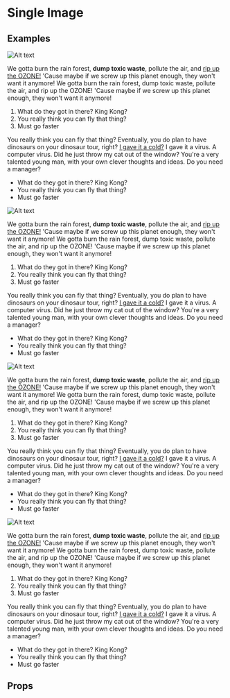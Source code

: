 
<Meta title="Pattern Library|Slices/Image Single" component={Image} />

# Single Image
 
 
## Examples

<Preview>
    <Story name="Image full width">
        <div style={{padding: "20px"}}>
            <Image
                alt="Alt text"
                src="http://placehold.it/1440x768"
                placeholder="http://placehold.it/144x76"
                caption="Example image caption"
            />
            <Text>
                <p>We gotta burn the rain forest, <strong>dump toxic waste</strong>, pollute the air, and <a href="#">rip up the OZONE!</a> 'Cause maybe if we screw up this planet enough, they won't want it anymore! We gotta burn the rain forest, dump toxic waste, pollute the air, and rip up the OZONE! 'Cause maybe if we screw up this planet enough, they won't want it anymore!</p>
                <ol>
                    <li>What do they got in there? King Kong?</li>
                    <li>You really think you can fly that thing?</li>
                    <li>Must go faster</li>
                </ol>
                <p>You really think you can fly that thing? Eventually, you do plan to have dinosaurs on your dinosaur tour, right? <a href="#">I gave it a cold?</a> I gave it a virus. A computer virus. Did he just throw my cat out of the window? You're a very talented young man, with your own clever thoughts and ideas. Do you need a manager?</p>
                <ul>
                    <li>What do they got in there? King Kong?</li>
                    <li>You really think you can fly that thing?</li>
                    <li>Must go faster</li>
                </ul>
            </Text>
        </div>
    </Story>
</Preview>

<Preview>
    <Story name="Image right side and big">
        <div style={{padding: "20px"}}>
            <Image
                side="right"
                alt="Alt text"
                src="https://staging.core-cms.bfi.digital/sites/default/files/styles/responsive/public/1440/0/0/2020-03/battle-in-waterloo_buckleygun_01.jpg"
                placeholder="https://staging.core-cms.bfi.digital/sites/default/files/styles/responsive/public/144/0/0/2020-03/battle-in-waterloo_buckleygun_01.jpg"
                caption="Example image caption"
            />
            <Text>
                <p>We gotta burn the rain forest, <strong>dump toxic waste</strong>, pollute the air, and <a href="#">rip up the OZONE!</a> 'Cause maybe if we screw up this planet enough, they won't want it anymore! We gotta burn the rain forest, dump toxic waste, pollute the air, and rip up the OZONE! 'Cause maybe if we screw up this planet enough, they won't want it anymore!</p>
                <ol>
                    <li>What do they got in there? King Kong?</li>
                    <li>You really think you can fly that thing?</li>
                    <li>Must go faster</li>
                </ol>
                <p>You really think you can fly that thing? Eventually, you do plan to have dinosaurs on your dinosaur tour, right? <a href="#">I gave it a cold?</a> I gave it a virus. A computer virus. Did he just throw my cat out of the window? You're a very talented young man, with your own clever thoughts and ideas. Do you need a manager?</p>
                <ul>
                    <li>What do they got in there? King Kong?</li>
                    <li>You really think you can fly that thing?</li>
                    <li>Must go faster</li>
                </ul>
            </Text>
        </div>
    </Story>
</Preview>

<Preview>
    <Story name="Image right side and small and clickable">
        <div style={{padding: "20px"}}>
            <Image
                side="right"
                alt="Alt text"
                src="https://staging.core-cms.bfi.digital/sites/default/files/styles/responsive/public/1440/0/0/2020-03/battle-in-waterloo_buckleygun_01.jpg"
                placeholder="https://staging.core-cms.bfi.digital/sites/default/files/styles/responsive/public/144/0/0/2020-03/battle-in-waterloo_buckleygun_01.jpg"
                caption="Example image caption"
                isSmall
                isClickable
            />
            <Text>
                <p>We gotta burn the rain forest, <strong>dump toxic waste</strong>, pollute the air, and <a href="#">rip up the OZONE!</a> 'Cause maybe if we screw up this planet enough, they won't want it anymore! We gotta burn the rain forest, dump toxic waste, pollute the air, and rip up the OZONE! 'Cause maybe if we screw up this planet enough, they won't want it anymore!</p>
                <ol>
                    <li>What do they got in there? King Kong?</li>
                    <li>You really think you can fly that thing?</li>
                    <li>Must go faster</li>
                </ol>
                <p>You really think you can fly that thing? Eventually, you do plan to have dinosaurs on your dinosaur tour, right? <a href="#">I gave it a cold?</a> I gave it a virus. A computer virus. Did he just throw my cat out of the window? You're a very talented young man, with your own clever thoughts and ideas. Do you need a manager?</p>
                <ul>
                    <li>What do they got in there? King Kong?</li>
                    <li>You really think you can fly that thing?</li>
                    <li>Must go faster</li>
                </ul>
            </Text>
        </div>
    </Story>
</Preview>

<Preview>
    <Story name="Image left side and small with copyright">
        <div style={{padding: "20px"}}>
            <Image
                side="left"
                alt="Alt text"
                src="https://staging.core-cms.bfi.digital/sites/default/files/styles/responsive/public/600/0/0/2020-05/ag-tz8-polaroid-001_0.jpg"
                placeholder="https://staging.core-cms.bfi.digital/sites/default/files/styles/responsive/public/60/0/0/2020-05/ag-tz8-polaroid-001_0.jpg"
                caption="Example image caption"
                copyright="Chris Evans"
                isClickable
                isSmall
            />
            <Text>
                <p>We gotta burn the rain forest, <strong>dump toxic waste</strong>, pollute the air, and <a href="#">rip up the OZONE!</a> 'Cause maybe if we screw up this planet enough, they won't want it anymore! We gotta burn the rain forest, dump toxic waste, pollute the air, and rip up the OZONE! 'Cause maybe if we screw up this planet enough, they won't want it anymore!</p>
                <ol>
                    <li>What do they got in there? King Kong?</li>
                    <li>You really think you can fly that thing?</li>
                    <li>Must go faster</li>
                </ol>
                <p>You really think you can fly that thing? Eventually, you do plan to have dinosaurs on your dinosaur tour, right? <a href="#">I gave it a cold?</a> I gave it a virus. A computer virus. Did he just throw my cat out of the window? You're a very talented young man, with your own clever thoughts and ideas. Do you need a manager?</p>
                <ul>
                    <li>What do they got in there? King Kong?</li>
                    <li>You really think you can fly that thing?</li>
                    <li>Must go faster</li>
                </ul>
            </Text>
        </div>
    </Story>
</Preview>

## Props 

<Props of={Image} />
